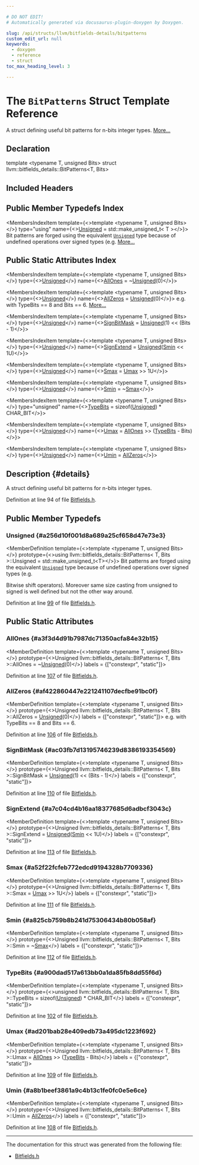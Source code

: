 ```yaml
---

# DO NOT EDIT!
# Automatically generated via docusaurus-plugin-doxygen by Doxygen.

slug: /api/structs/llvm/bitfields-details/bitpatterns
custom_edit_url: null
keywords:
  - doxygen
  - reference
  - struct
toc_max_heading_level: 3

---
```





# The `BitPatterns` Struct Template Reference

<DoxygenPage pluginConfig={pluginConfig}>

A struct defining useful bit patterns for n-bits integer types. <a href="#details">More...</a>

## Declaration

<CodeBlock>template &lt;typename T, unsigned Bits&gt;
struct llvm::bitfields_details::BitPatterns&lt;T, Bits&gt;</CodeBlock>

## Included Headers

<IncludesList>
<IncludesListItem
  filePath="llvm/ADT/Bitfields.h"
  permalink="/docs/api/files/include/include/llvm/include/llvm/adt/bitfields-h"
  isLocal="true" />
</IncludesList>

## Public Member Typedefs Index

<MembersIndex>

<MembersIndexItem
  template={<>template &lt;typename T, unsigned Bits&gt;</>}
  type="using"
  name={<><a href="#a256d10f001d8a689a25cf658d47e73e3">Unsigned</a> = std::make&#95;unsigned&#95;t&lt; T &gt;</>}>
Bit patterns are forged using the equivalent <code><a href="#a256d10f001d8a689a25cf658d47e73e3">Unsigned</a></code> type because of undefined operations over signed types (e.g. <a href="#a256d10f001d8a689a25cf658d47e73e3">More...</a>
</MembersIndexItem>

</MembersIndex>

## Public Static Attributes Index

<MembersIndex>

<MembersIndexItem
  template={<>template &lt;typename T, unsigned Bits&gt;</>}
  type={<><a href="#a256d10f001d8a689a25cf658d47e73e3">Unsigned</a></>}
  name={<><a href="#a3f3d4d91b7987dc71350acfa84e32b15">AllOnes</a> = ~<a href="#a256d10f001d8a689a25cf658d47e73e3">Unsigned</a>(0)</>}>
</MembersIndexItem>

<MembersIndexItem
  template={<>template &lt;typename T, unsigned Bits&gt;</>}
  type={<><a href="#a256d10f001d8a689a25cf658d47e73e3">Unsigned</a></>}
  name={<><a href="#af422860447e221241107decfbe91bc0f">AllZeros</a> = <a href="#a256d10f001d8a689a25cf658d47e73e3">Unsigned</a>(0)</>}>
e.g. with TypeBits == 8 and Bits == 6. <a href="#af422860447e221241107decfbe91bc0f">More...</a>
</MembersIndexItem>

<MembersIndexItem
  template={<>template &lt;typename T, unsigned Bits&gt;</>}
  type={<><a href="#a256d10f001d8a689a25cf658d47e73e3">Unsigned</a></>}
  name={<><a href="#ac03fb7d13195746239d8386193354569">SignBitMask</a> = <a href="#a256d10f001d8a689a25cf658d47e73e3">Unsigned</a>(1) &lt;&lt; (Bits - 1)</>}>
</MembersIndexItem>

<MembersIndexItem
  template={<>template &lt;typename T, unsigned Bits&gt;</>}
  type={<><a href="#a256d10f001d8a689a25cf658d47e73e3">Unsigned</a></>}
  name={<><a href="#a7c04cd4b16aa18377685d6adbcf3043c">SignExtend</a> = <a href="#a256d10f001d8a689a25cf658d47e73e3">Unsigned</a>(<a href="#a825cb759b8b241d75306434b80b058af">Smin</a> &lt;&lt; 1U)</>}>
</MembersIndexItem>

<MembersIndexItem
  template={<>template &lt;typename T, unsigned Bits&gt;</>}
  type={<><a href="#a256d10f001d8a689a25cf658d47e73e3">Unsigned</a></>}
  name={<><a href="#a52f22fcfeb772edcd9194328b7709336">Smax</a> = <a href="#ad201bab28e409edb73a495dc1223f692">Umax</a> &gt;&gt; 1U</>}>
</MembersIndexItem>

<MembersIndexItem
  template={<>template &lt;typename T, unsigned Bits&gt;</>}
  type={<><a href="#a256d10f001d8a689a25cf658d47e73e3">Unsigned</a></>}
  name={<><a href="#a825cb759b8b241d75306434b80b058af">Smin</a> = ~<a href="#a52f22fcfeb772edcd9194328b7709336">Smax</a></>}>
</MembersIndexItem>

<MembersIndexItem
  template={<>template &lt;typename T, unsigned Bits&gt;</>}
  type="unsigned"
  name={<><a href="#a900dad517a613bb0a1da85fb8dd55f6d">TypeBits</a> = sizeof(<a href="#a256d10f001d8a689a25cf658d47e73e3">Unsigned</a>) &#42; CHAR&#95;BIT</>}>
</MembersIndexItem>

<MembersIndexItem
  template={<>template &lt;typename T, unsigned Bits&gt;</>}
  type={<><a href="#a256d10f001d8a689a25cf658d47e73e3">Unsigned</a></>}
  name={<><a href="#ad201bab28e409edb73a495dc1223f692">Umax</a> = <a href="#a3f3d4d91b7987dc71350acfa84e32b15">AllOnes</a> &gt;&gt; (<a href="#a900dad517a613bb0a1da85fb8dd55f6d">TypeBits</a> - Bits)</>}>
</MembersIndexItem>

<MembersIndexItem
  template={<>template &lt;typename T, unsigned Bits&gt;</>}
  type={<><a href="#a256d10f001d8a689a25cf658d47e73e3">Unsigned</a></>}
  name={<><a href="#a8b1beef3861a9c4b13c1fe0fc0e5e6ce">Umin</a> = <a href="#af422860447e221241107decfbe91bc0f">AllZeros</a></>}>
</MembersIndexItem>

</MembersIndex>

## Description {#details}

A struct defining useful bit patterns for n-bits integer types.

Definition at line 94 of file <a href="/docs/api/files/include/include/llvm/include/llvm/adt/bitfields-h">Bitfields.h</a>.

<SectionDefinition>

## Public Member Typedefs

### Unsigned {#a256d10f001d8a689a25cf658d47e73e3}

<MemberDefinition
  template={<>template &lt;typename T, unsigned Bits&gt;</>}
  prototype={<>using llvm::bitfields&#95;details::BitPatterns&lt; T, Bits &gt;::Unsigned =  std::make&#95;unsigned&#95;t&lt;T&gt;</>}>
Bit patterns are forged using the equivalent <code><a href="#a256d10f001d8a689a25cf658d47e73e3">Unsigned</a></code> type because of undefined operations over signed types (e.g.

Bitwise shift operators). Moreover same size casting from unsigned to signed is well defined but not the other way around.

Definition at line <a href="/docs/api/files/include/include/llvm/include/llvm/adt/bitfields-h/#l00099">99</a> of file <a href="/docs/api/files/include/include/llvm/include/llvm/adt/bitfields-h">Bitfields.h</a>.
</MemberDefinition>

</SectionDefinition>

<SectionDefinition>

## Public Static Attributes

### AllOnes {#a3f3d4d91b7987dc71350acfa84e32b15}

<MemberDefinition
  template={<>template &lt;typename T, unsigned Bits&gt;</>}
  prototype={<>Unsigned llvm::bitfields&#95;details::BitPatterns&lt; T, Bits &gt;::AllOnes = ~<a href="#a256d10f001d8a689a25cf658d47e73e3">Unsigned</a>(0)</>}
  labels = {["constexpr", "static"]}>

Definition at line <a href="/docs/api/files/include/include/llvm/include/llvm/adt/bitfields-h/#l00107">107</a> of file <a href="/docs/api/files/include/include/llvm/include/llvm/adt/bitfields-h">Bitfields.h</a>.
</MemberDefinition>

### AllZeros {#af422860447e221241107decfbe91bc0f}

<MemberDefinition
  template={<>template &lt;typename T, unsigned Bits&gt;</>}
  prototype={<>Unsigned llvm::bitfields&#95;details::BitPatterns&lt; T, Bits &gt;::AllZeros = <a href="#a256d10f001d8a689a25cf658d47e73e3">Unsigned</a>(0)</>}
  labels = {["constexpr", "static"]}>
e.g. with TypeBits == 8 and Bits == 6.

Definition at line <a href="/docs/api/files/include/include/llvm/include/llvm/adt/bitfields-h/#l00106">106</a> of file <a href="/docs/api/files/include/include/llvm/include/llvm/adt/bitfields-h">Bitfields.h</a>.
</MemberDefinition>

### SignBitMask {#ac03fb7d13195746239d8386193354569}

<MemberDefinition
  template={<>template &lt;typename T, unsigned Bits&gt;</>}
  prototype={<>Unsigned llvm::bitfields&#95;details::BitPatterns&lt; T, Bits &gt;::SignBitMask = <a href="#a256d10f001d8a689a25cf658d47e73e3">Unsigned</a>(1) &lt;&lt; (Bits - 1)</>}
  labels = {["constexpr", "static"]}>

Definition at line <a href="/docs/api/files/include/include/llvm/include/llvm/adt/bitfields-h/#l00110">110</a> of file <a href="/docs/api/files/include/include/llvm/include/llvm/adt/bitfields-h">Bitfields.h</a>.
</MemberDefinition>

### SignExtend {#a7c04cd4b16aa18377685d6adbcf3043c}

<MemberDefinition
  template={<>template &lt;typename T, unsigned Bits&gt;</>}
  prototype={<>Unsigned llvm::bitfields&#95;details::BitPatterns&lt; T, Bits &gt;::SignExtend = <a href="#a256d10f001d8a689a25cf658d47e73e3">Unsigned</a>(<a href="#a825cb759b8b241d75306434b80b058af">Smin</a> &lt;&lt; 1U)</>}
  labels = {["constexpr", "static"]}>

Definition at line <a href="/docs/api/files/include/include/llvm/include/llvm/adt/bitfields-h/#l00113">113</a> of file <a href="/docs/api/files/include/include/llvm/include/llvm/adt/bitfields-h">Bitfields.h</a>.
</MemberDefinition>

### Smax {#a52f22fcfeb772edcd9194328b7709336}

<MemberDefinition
  template={<>template &lt;typename T, unsigned Bits&gt;</>}
  prototype={<>Unsigned llvm::bitfields&#95;details::BitPatterns&lt; T, Bits &gt;::Smax = <a href="#ad201bab28e409edb73a495dc1223f692">Umax</a> &gt;&gt; 1U</>}
  labels = {["constexpr", "static"]}>

Definition at line <a href="/docs/api/files/include/include/llvm/include/llvm/adt/bitfields-h/#l00111">111</a> of file <a href="/docs/api/files/include/include/llvm/include/llvm/adt/bitfields-h">Bitfields.h</a>.
</MemberDefinition>

### Smin {#a825cb759b8b241d75306434b80b058af}

<MemberDefinition
  template={<>template &lt;typename T, unsigned Bits&gt;</>}
  prototype={<>Unsigned llvm::bitfields&#95;details::BitPatterns&lt; T, Bits &gt;::Smin = ~<a href="#a52f22fcfeb772edcd9194328b7709336">Smax</a></>}
  labels = {["constexpr", "static"]}>

Definition at line <a href="/docs/api/files/include/include/llvm/include/llvm/adt/bitfields-h/#l00112">112</a> of file <a href="/docs/api/files/include/include/llvm/include/llvm/adt/bitfields-h">Bitfields.h</a>.
</MemberDefinition>

### TypeBits {#a900dad517a613bb0a1da85fb8dd55f6d}

<MemberDefinition
  template={<>template &lt;typename T, unsigned Bits&gt;</>}
  prototype={<>unsigned llvm::bitfields&#95;details::BitPatterns&lt; T, Bits &gt;::TypeBits = sizeof(<a href="#a256d10f001d8a689a25cf658d47e73e3">Unsigned</a>) &#42; CHAR&#95;BIT</>}
  labels = {["constexpr", "static"]}>

Definition at line <a href="/docs/api/files/include/include/llvm/include/llvm/adt/bitfields-h/#l00102">102</a> of file <a href="/docs/api/files/include/include/llvm/include/llvm/adt/bitfields-h">Bitfields.h</a>.
</MemberDefinition>

### Umax {#ad201bab28e409edb73a495dc1223f692}

<MemberDefinition
  template={<>template &lt;typename T, unsigned Bits&gt;</>}
  prototype={<>Unsigned llvm::bitfields&#95;details::BitPatterns&lt; T, Bits &gt;::Umax = <a href="#a3f3d4d91b7987dc71350acfa84e32b15">AllOnes</a> &gt;&gt; (<a href="#a900dad517a613bb0a1da85fb8dd55f6d">TypeBits</a> - Bits)</>}
  labels = {["constexpr", "static"]}>

Definition at line <a href="/docs/api/files/include/include/llvm/include/llvm/adt/bitfields-h/#l00109">109</a> of file <a href="/docs/api/files/include/include/llvm/include/llvm/adt/bitfields-h">Bitfields.h</a>.
</MemberDefinition>

### Umin {#a8b1beef3861a9c4b13c1fe0fc0e5e6ce}

<MemberDefinition
  template={<>template &lt;typename T, unsigned Bits&gt;</>}
  prototype={<>Unsigned llvm::bitfields&#95;details::BitPatterns&lt; T, Bits &gt;::Umin = <a href="#af422860447e221241107decfbe91bc0f">AllZeros</a></>}
  labels = {["constexpr", "static"]}>

Definition at line <a href="/docs/api/files/include/include/llvm/include/llvm/adt/bitfields-h/#l00108">108</a> of file <a href="/docs/api/files/include/include/llvm/include/llvm/adt/bitfields-h">Bitfields.h</a>.
</MemberDefinition>

</SectionDefinition>

<hr/>

The documentation for this struct was generated from the following file:

<ul>
<li><a href="/docs/api/files/include/include/llvm/include/llvm/adt/bitfields-h">Bitfields.h</a></li>
</ul>

</DoxygenPage>
